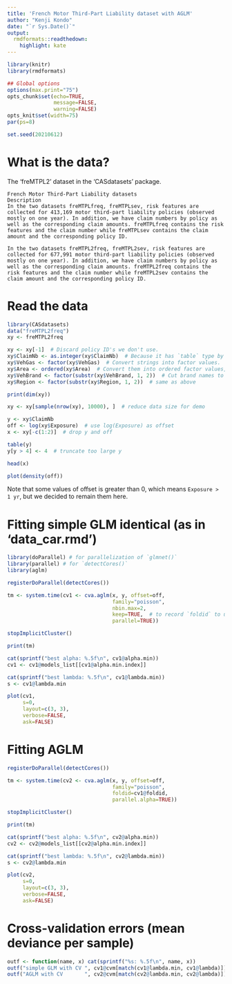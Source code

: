 ```yaml
---
title: 'French Motor Third-Part Liability dataset with AGLM'
author: "Kenji Kondo"
date: "`r Sys.Date()`"
output:
  rmdformats::readthedown:
    highlight: kate
---
```


```r
library(knitr)
library(rmdformats)

## Global options
options(max.print="75")
opts_chunk$set(echo=TRUE,
               message=FALSE,
               warning=FALSE)
opts_knit$set(width=75)
par(ps=8)

set.seed(20210612)
```


# What is the data?

The 'freMTPL2' dataset in the 'CASdatasets' package.

```
French Motor Third-Part Liability datasets
Description
In the two datasets freMTPLfreq, freMTPLsev, risk features are collected for 413,169 motor third-part liability policies (observed mostly on one year). In addition, we have claim numbers by policy as well as the corresponding claim amounts. freMTPLfreq contains the risk features and the claim number while freMTPLsev contains the claim amount and the corresponding policy ID.

In the two datasets freMTPL2freq, freMTPL2sev, risk features are collected for 677,991 motor third-part liability policies (observed mostly on one year). In addition, we have claim numbers by policy as well as the corresponding claim amounts. freMTPL2freq contains the risk features and the claim number while freMTPL2sev contains the claim amount and the corresponding policy ID.
```

# Read the data

```r
library(CASdatasets)
data("freMTPL2freq")
xy <- freMTPL2freq

xy <- xy[-1]  # Discard policy ID's we don't use.
xy$ClaimNb <- as.integer(xy$ClaimNb)  # Because it has `table` type by default.
xy$VehGas <- factor(xy$VehGas)  # Convert strings into factor values.
xy$Area <- ordered(xy$Area)  # Convert them into ordered factor values, because this variable has order.
xy$VehBrand <- factor(substr(xy$VehBrand, 1, 2))  # Cut brand names to the first 2 letters, to plot them neatly
xy$Region <- factor(substr(xy$Region, 1, 2))  # same as above

print(dim(xy))

xy <- xy[sample(nrow(xy), 10000), ]  # reduce data size for demo
```

```r
y <- xy$ClaimNb
off <- log(xy$Exposure)  # use log(Exposure) as offset
x <- xy[-c(1:2)]  # drop y and off

table(y)
y[y > 4] <- 4  # truncate too large y
```

```r
head(x)
```

```r
plot(density(off))
```
Note that some values of offset is greater than 0, which means `Exposure > 1 yr`, but we decided to remain them here.


# Fitting simple GLM identical (as in 'data_car.rmd')

```r
library(doParallel) # for parallelization of `glmnet()`
library(parallel) # for `detectCores()`
library(aglm)

registerDoParallel(detectCores())

tm <- system.time(cv1 <- cva.aglm(x, y, offset=off,
                                  family="poisson",
                                  nbin.max=2,
                                  keep=TRUE,  # to record `foldid` to use later
                                  parallel=TRUE))

stopImplicitCluster()

print(tm)
```

```r
cat(sprintf("best alpha: %.5f\n", cv1@alpha.min))
cv1 <- cv1@models_list[[cv1@alpha.min.index]]

cat(sprintf("best lambda: %.5f\n", cv1@lambda.min))
s <- cv1@lambda.min

plot(cv1,
     s=0,
     layout=c(3, 3),
     verbose=FALSE,
     ask=FALSE)
```


# Fitting AGLM

```r
registerDoParallel(detectCores())

tm <- system.time(cv2 <- cva.aglm(x, y, offset=off,
                                  family="poisson",
                                  foldid=cv1@foldid,
                                  parallel.alpha=TRUE))

stopImplicitCluster()

print(tm)
```

```r
cat(sprintf("best alpha: %.5f\n", cv2@alpha.min))
cv2 <- cv2@models_list[[cv2@alpha.min.index]]

cat(sprintf("best lambda: %.5f\n", cv2@lambda.min))
s <- cv2@lambda.min

plot(cv2,
     s=0,
     layout=c(3, 3),
     verbose=FALSE,
     ask=FALSE)
```


# Cross-validation errors (mean deviance per sample)

```r
outf <- function(name, x) cat(sprintf("%s: %.5f\n", name, x))
outf("simple GLM with CV ", cv1@cvm[match(cv1@lambda.min, cv1@lambda)])
outf("AGLM with CV       ", cv2@cvm[match(cv2@lambda.min, cv2@lambda)])
```
